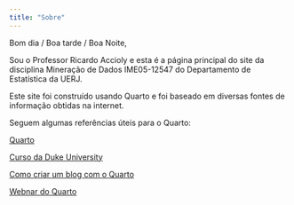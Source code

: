 ```yaml
---
title: "Sobre"
---
```


Bom dia / Boa tarde / Boa Noite,

Sou o Professor Ricardo Accioly e esta é a página principal do site da disciplina Mineração de Dados IME05-12547 do Departamento de Estatística da UERJ.

Este site foi construído usando Quarto e foi baseado em diversas fontes de informação obtidas na internet.

Seguem algumas referências úteis para o Quarto:

[Quarto](https://quarto.org/ "Quarto")

[Curso da Duke University](https://sta210-s22.github.io/website/ "STA210")

[Como criar um blog com o Quarto](https://beamilz.com/posts/2022-06-05-creating-a-blog-with-quarto/en/index.html "Blog")

[Webnar do Quarto](https://www.youtube.com/watch?v=yvi5uXQMvu4materials/1-welcome-to-quarto/slides/welcome-to-quarto.html#/title-slide "Webnar")
